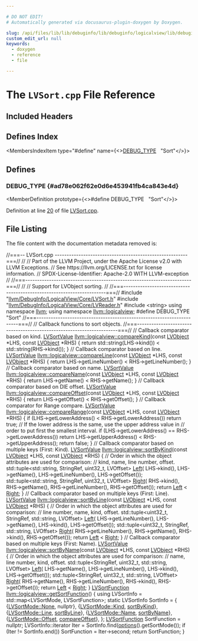 ```yaml
---

# DO NOT EDIT!
# Automatically generated via docusaurus-plugin-doxygen by Doxygen.

slug: /api/files/lib/lib/debuginfo/lib/debuginfo/logicalview/lib/debuginfo/logicalview/core/lvsort-cpp
custom_edit_url: null
keywords:
  - doxygen
  - reference
  - file

---
```





# The `LVSort.cpp` File Reference

<DoxygenPage pluginConfig={pluginConfig}>



## Included Headers

<IncludesList>
<IncludesListItem
  filePath="llvm/DebugInfo/LogicalView/Core/LVSort.h"
  permalink="/docs/api/files/include/include/llvm/include/llvm/debuginfo/include/llvm/debuginfo/logicalview/include/llvm/debuginfo/logicalview/core/lvsort-h"
  isLocal="true" />
<IncludesListItem
  filePath="llvm/DebugInfo/LogicalView/Core/LVReader.h"
  permalink="/docs/api/files/include/include/llvm/include/llvm/debuginfo/include/llvm/debuginfo/logicalview/include/llvm/debuginfo/logicalview/core/lvreader-h"
  isLocal="true" />
<IncludesListItem
  filePath="string"
  permalink=""
  isLocal="false" />
</IncludesList>

## Defines Index

<MembersIndex>

<MembersIndexItem
  type="#define"
  name={<><a href="#ad78e062f62e0d6e453941fb4ca843e4d">DEBUG&#95;TYPE</a>&nbsp;&nbsp;&nbsp;&quot;Sort&quot;</>}>
</MembersIndexItem>

</MembersIndex>


<SectionDefinition>

## Defines

### DEBUG&#95;TYPE {#ad78e062f62e0d6e453941fb4ca843e4d}

<MemberDefinition
  prototype={<>#define DEBUG&#95;TYPE&nbsp;&nbsp;&nbsp;&quot;Sort&quot;</>}>

Definition at line <a href="#l00020">20</a> of file <a href="/docs/api/files/lib/lib/debuginfo/lib/debuginfo/logicalview/lib/debuginfo/logicalview/core/lvsort-cpp">LVSort.cpp</a>.
</MemberDefinition>

</SectionDefinition>

## File Listing

The file content with the documentation metadata removed is:

<ProgramListing>

<Link id="l00001" /><CodeLine lineNumber="1"><Highlight kind="comment">//===-- LVSort.cpp --------------------------------------------------------===//</Highlight><Highlight kind="normal"></Highlight></CodeLine>
<Link id="l00002" /><CodeLine lineNumber="2"><Highlight kind="normal"></Highlight><Highlight kind="comment">//</Highlight><Highlight kind="normal"></Highlight></CodeLine>
<Link id="l00003" /><CodeLine lineNumber="3"><Highlight kind="normal"></Highlight><Highlight kind="comment">// Part of the LLVM Project, under the Apache License v2.0 with LLVM Exceptions.</Highlight><Highlight kind="normal"></Highlight></CodeLine>
<Link id="l00004" /><CodeLine lineNumber="4"><Highlight kind="normal"></Highlight><Highlight kind="comment">// See https://llvm.org/LICENSE.txt for license information.</Highlight><Highlight kind="normal"></Highlight></CodeLine>
<Link id="l00005" /><CodeLine lineNumber="5"><Highlight kind="normal"></Highlight><Highlight kind="comment">// SPDX-License-Identifier: Apache-2.0 WITH LLVM-exception</Highlight><Highlight kind="normal"></Highlight></CodeLine>
<Link id="l00006" /><CodeLine lineNumber="6"><Highlight kind="normal"></Highlight><Highlight kind="comment">//</Highlight><Highlight kind="normal"></Highlight></CodeLine>
<Link id="l00007" /><CodeLine lineNumber="7"><Highlight kind="normal"></Highlight><Highlight kind="comment">//===----------------------------------------------------------------------===//</Highlight><Highlight kind="normal"></Highlight></CodeLine>
<Link id="l00008" /><CodeLine lineNumber="8"><Highlight kind="normal"></Highlight><Highlight kind="comment">//</Highlight><Highlight kind="normal"></Highlight></CodeLine>
<Link id="l00009" /><CodeLine lineNumber="9"><Highlight kind="normal"></Highlight><Highlight kind="comment">// Support for LVObject sorting.</Highlight><Highlight kind="normal"></Highlight></CodeLine>
<Link id="l00010" /><CodeLine lineNumber="10"><Highlight kind="normal"></Highlight><Highlight kind="comment">//</Highlight><Highlight kind="normal"></Highlight></CodeLine>
<Link id="l00011" /><CodeLine lineNumber="11"><Highlight kind="normal"></Highlight><Highlight kind="comment">//===----------------------------------------------------------------------===//</Highlight><Highlight kind="normal"></Highlight></CodeLine>
<Link id="l00012" /><CodeLine lineNumber="12"><Highlight kind="normal"></Highlight></CodeLine>
<Link id="l00013" /><CodeLine lineNumber="13"><Highlight kind="normal"></Highlight><Highlight kind="preprocessor">#include &quot;<a href="/docs/api/files/include/include/llvm/include/llvm/debuginfo/include/llvm/debuginfo/logicalview/include/llvm/debuginfo/logicalview/core/lvsort-h">llvm/DebugInfo/LogicalView/Core/LVSort.h</a>&quot;</Highlight><Highlight kind="normal"></Highlight></CodeLine>
<Link id="l00014" /><CodeLine lineNumber="14"><Highlight kind="normal"></Highlight><Highlight kind="preprocessor">#include &quot;<a href="/docs/api/files/include/include/llvm/include/llvm/debuginfo/include/llvm/debuginfo/logicalview/include/llvm/debuginfo/logicalview/core/lvreader-h">llvm/DebugInfo/LogicalView/Core/LVReader.h</a>&quot;</Highlight><Highlight kind="normal"></Highlight></CodeLine>
<Link id="l00015" /><CodeLine lineNumber="15"><Highlight kind="normal"></Highlight><Highlight kind="preprocessor">#include &lt;string&gt;</Highlight><Highlight kind="normal"></Highlight></CodeLine>
<Link id="l00016" /><CodeLine lineNumber="16"><Highlight kind="normal"></Highlight></CodeLine>
<Link id="l00017" /><CodeLine lineNumber="17"><Highlight kind="normal"></Highlight><Highlight kind="keyword">using namespace </Highlight><Highlight kind="normal"><a href="/docs/api/namespaces/llvm">llvm</a>;</Highlight></CodeLine>
<Link id="l00018" /><CodeLine lineNumber="18"><Highlight kind="normal"></Highlight><Highlight kind="keyword">using namespace </Highlight><Highlight kind="normal"><a href="/docs/api/namespaces/llvm/logicalview">llvm::logicalview</a>;</Highlight></CodeLine>
<Link id="l00019" /><CodeLine lineNumber="19"><Highlight kind="normal"></Highlight></CodeLine>
<Link id="l00020" /><CodeLine lineNumber="20" lineLink="#ad78e062f62e0d6e453941fb4ca843e4d"><Highlight kind="normal"></Highlight><Highlight kind="preprocessor">#define DEBUG&#95;TYPE &quot;Sort&quot;</Highlight><Highlight kind="normal"></Highlight></CodeLine>
<Link id="l00021" /><CodeLine lineNumber="21"><Highlight kind="normal"></Highlight></CodeLine>
<Link id="l00022" /><CodeLine lineNumber="22"><Highlight kind="normal"></Highlight><Highlight kind="comment">//===----------------------------------------------------------------------===//</Highlight><Highlight kind="normal"></Highlight></CodeLine>
<Link id="l00023" /><CodeLine lineNumber="23"><Highlight kind="normal"></Highlight><Highlight kind="comment">// Callback functions to sort objects.</Highlight><Highlight kind="normal"></Highlight></CodeLine>
<Link id="l00024" /><CodeLine lineNumber="24"><Highlight kind="normal"></Highlight><Highlight kind="comment">//===----------------------------------------------------------------------===//</Highlight><Highlight kind="normal"></Highlight></CodeLine>
<Link id="l00025" /><CodeLine lineNumber="25"><Highlight kind="normal"></Highlight><Highlight kind="comment">// Callback comparator based on kind.</Highlight><Highlight kind="normal"></Highlight></CodeLine>
<Link id="l00026" /><CodeLine lineNumber="26" lineLink="/docs/api/namespaces/llvm/logicalview/#ad877ef79b13ecd61a2ff5a4f8ee35d06"><Highlight kind="normal"><a href="/docs/api/namespaces/llvm/logicalview/#afe1a7272f9a740b118176de2a9722331">LVSortValue</a> <a href="/docs/api/namespaces/llvm/logicalview/#ad877ef79b13ecd61a2ff5a4f8ee35d06">llvm::logicalview::compareKind</a>(</Highlight><Highlight kind="keyword">const</Highlight><Highlight kind="normal"> <a href="/docs/api/classes/llvm/logicalview/lvobject">LVObject</a> &#42;LHS,</Highlight></CodeLine>
<Link id="l00027" /><CodeLine lineNumber="27"><Highlight kind="normal">                                           </Highlight><Highlight kind="keyword">const</Highlight><Highlight kind="normal"> <a href="/docs/api/classes/llvm/logicalview/lvobject">LVObject</a> &#42;RHS) &#123;</Highlight></CodeLine>
<Link id="l00028" /><CodeLine lineNumber="28"><Highlight kind="normal">  </Highlight><Highlight kind="keywordflow">return</Highlight><Highlight kind="normal"> std::string(LHS-&gt;kind()) &lt; std::string(RHS-&gt;kind());</Highlight></CodeLine>
<Link id="l00029" /><CodeLine lineNumber="29"><Highlight kind="normal">&#125;</Highlight></CodeLine>
<Link id="l00030" /><CodeLine lineNumber="30"><Highlight kind="normal"></Highlight></CodeLine>
<Link id="l00031" /><CodeLine lineNumber="31"><Highlight kind="normal"></Highlight><Highlight kind="comment">// Callback comparator based on line.</Highlight><Highlight kind="normal"></Highlight></CodeLine>
<Link id="l00032" /><CodeLine lineNumber="32" lineLink="/docs/api/namespaces/llvm/logicalview/#a7deb68a49a786650823ae1705a022cb0"><Highlight kind="normal"><a href="/docs/api/namespaces/llvm/logicalview/#afe1a7272f9a740b118176de2a9722331">LVSortValue</a> <a href="/docs/api/namespaces/llvm/logicalview/#a7deb68a49a786650823ae1705a022cb0">llvm::logicalview::compareLine</a>(</Highlight><Highlight kind="keyword">const</Highlight><Highlight kind="normal"> <a href="/docs/api/classes/llvm/logicalview/lvobject">LVObject</a> &#42;LHS,</Highlight></CodeLine>
<Link id="l00033" /><CodeLine lineNumber="33"><Highlight kind="normal">                                           </Highlight><Highlight kind="keyword">const</Highlight><Highlight kind="normal"> <a href="/docs/api/classes/llvm/logicalview/lvobject">LVObject</a> &#42;RHS) &#123;</Highlight></CodeLine>
<Link id="l00034" /><CodeLine lineNumber="34"><Highlight kind="normal">  </Highlight><Highlight kind="keywordflow">return</Highlight><Highlight kind="normal"> LHS-&gt;getLineNumber() &lt; RHS-&gt;getLineNumber();</Highlight></CodeLine>
<Link id="l00035" /><CodeLine lineNumber="35"><Highlight kind="normal">&#125;</Highlight></CodeLine>
<Link id="l00036" /><CodeLine lineNumber="36"><Highlight kind="normal"></Highlight></CodeLine>
<Link id="l00037" /><CodeLine lineNumber="37"><Highlight kind="normal"></Highlight><Highlight kind="comment">// Callback comparator based on name.</Highlight><Highlight kind="normal"></Highlight></CodeLine>
<Link id="l00038" /><CodeLine lineNumber="38" lineLink="/docs/api/namespaces/llvm/logicalview/#a5816627430b0a27a151e258310fd1628"><Highlight kind="normal"><a href="/docs/api/namespaces/llvm/logicalview/#afe1a7272f9a740b118176de2a9722331">LVSortValue</a> <a href="/docs/api/namespaces/llvm/logicalview/#a5816627430b0a27a151e258310fd1628">llvm::logicalview::compareName</a>(</Highlight><Highlight kind="keyword">const</Highlight><Highlight kind="normal"> <a href="/docs/api/classes/llvm/logicalview/lvobject">LVObject</a> &#42;LHS,</Highlight></CodeLine>
<Link id="l00039" /><CodeLine lineNumber="39"><Highlight kind="normal">                                           </Highlight><Highlight kind="keyword">const</Highlight><Highlight kind="normal"> <a href="/docs/api/classes/llvm/logicalview/lvobject">LVObject</a> &#42;RHS) &#123;</Highlight></CodeLine>
<Link id="l00040" /><CodeLine lineNumber="40"><Highlight kind="normal">  </Highlight><Highlight kind="keywordflow">return</Highlight><Highlight kind="normal"> LHS-&gt;getName() &lt; RHS-&gt;getName();</Highlight></CodeLine>
<Link id="l00041" /><CodeLine lineNumber="41"><Highlight kind="normal">&#125;</Highlight></CodeLine>
<Link id="l00042" /><CodeLine lineNumber="42"><Highlight kind="normal"></Highlight></CodeLine>
<Link id="l00043" /><CodeLine lineNumber="43"><Highlight kind="normal"></Highlight><Highlight kind="comment">// Callback comparator based on DIE offset.</Highlight><Highlight kind="normal"></Highlight></CodeLine>
<Link id="l00044" /><CodeLine lineNumber="44" lineLink="/docs/api/namespaces/llvm/logicalview/#a28e3ce47ac5b840f41fb719641b6030f"><Highlight kind="normal"><a href="/docs/api/namespaces/llvm/logicalview/#afe1a7272f9a740b118176de2a9722331">LVSortValue</a> <a href="/docs/api/namespaces/llvm/logicalview/#a28e3ce47ac5b840f41fb719641b6030f">llvm::logicalview::compareOffset</a>(</Highlight><Highlight kind="keyword">const</Highlight><Highlight kind="normal"> <a href="/docs/api/classes/llvm/logicalview/lvobject">LVObject</a> &#42;LHS,</Highlight></CodeLine>
<Link id="l00045" /><CodeLine lineNumber="45"><Highlight kind="normal">                                             </Highlight><Highlight kind="keyword">const</Highlight><Highlight kind="normal"> <a href="/docs/api/classes/llvm/logicalview/lvobject">LVObject</a> &#42;RHS) &#123;</Highlight></CodeLine>
<Link id="l00046" /><CodeLine lineNumber="46"><Highlight kind="normal">  </Highlight><Highlight kind="keywordflow">return</Highlight><Highlight kind="normal"> LHS-&gt;getOffset() &lt; RHS-&gt;getOffset();</Highlight></CodeLine>
<Link id="l00047" /><CodeLine lineNumber="47"><Highlight kind="normal">&#125;</Highlight></CodeLine>
<Link id="l00048" /><CodeLine lineNumber="48"><Highlight kind="normal"></Highlight></CodeLine>
<Link id="l00049" /><CodeLine lineNumber="49"><Highlight kind="normal"></Highlight><Highlight kind="comment">// Callback comparator for Range compare.</Highlight><Highlight kind="normal"></Highlight></CodeLine>
<Link id="l00050" /><CodeLine lineNumber="50" lineLink="/docs/api/namespaces/llvm/logicalview/#a73679f02fa185aef3747f8635dde3eec"><Highlight kind="normal"><a href="/docs/api/namespaces/llvm/logicalview/#afe1a7272f9a740b118176de2a9722331">LVSortValue</a> <a href="/docs/api/namespaces/llvm/logicalview/#a73679f02fa185aef3747f8635dde3eec">llvm::logicalview::compareRange</a>(</Highlight><Highlight kind="keyword">const</Highlight><Highlight kind="normal"> <a href="/docs/api/classes/llvm/logicalview/lvobject">LVObject</a> &#42;LHS,</Highlight></CodeLine>
<Link id="l00051" /><CodeLine lineNumber="51"><Highlight kind="normal">                                            </Highlight><Highlight kind="keyword">const</Highlight><Highlight kind="normal"> <a href="/docs/api/classes/llvm/logicalview/lvobject">LVObject</a> &#42;RHS) &#123;</Highlight></CodeLine>
<Link id="l00052" /><CodeLine lineNumber="52"><Highlight kind="normal">  </Highlight><Highlight kind="keywordflow">if</Highlight><Highlight kind="normal"> (LHS-&gt;getLowerAddress() &lt; RHS-&gt;getLowerAddress())</Highlight></CodeLine>
<Link id="l00053" /><CodeLine lineNumber="53"><Highlight kind="normal">    </Highlight><Highlight kind="keywordflow">return</Highlight><Highlight kind="normal"> </Highlight><Highlight kind="keyword">true</Highlight><Highlight kind="normal">;</Highlight></CodeLine>
<Link id="l00054" /><CodeLine lineNumber="54"><Highlight kind="normal"></Highlight></CodeLine>
<Link id="l00055" /><CodeLine lineNumber="55"><Highlight kind="normal">  </Highlight><Highlight kind="comment">// If the lower address is the same, use the upper address value in</Highlight><Highlight kind="normal"></Highlight></CodeLine>
<Link id="l00056" /><CodeLine lineNumber="56"><Highlight kind="normal">  </Highlight><Highlight kind="comment">// order to put first the smallest interval.</Highlight><Highlight kind="normal"></Highlight></CodeLine>
<Link id="l00057" /><CodeLine lineNumber="57"><Highlight kind="normal">  </Highlight><Highlight kind="keywordflow">if</Highlight><Highlight kind="normal"> (LHS-&gt;getLowerAddress() == RHS-&gt;getLowerAddress())</Highlight></CodeLine>
<Link id="l00058" /><CodeLine lineNumber="58"><Highlight kind="normal">    </Highlight><Highlight kind="keywordflow">return</Highlight><Highlight kind="normal"> LHS-&gt;getUpperAddress() &lt; RHS-&gt;getUpperAddress();</Highlight></CodeLine>
<Link id="l00059" /><CodeLine lineNumber="59"><Highlight kind="normal"></Highlight></CodeLine>
<Link id="l00060" /><CodeLine lineNumber="60"><Highlight kind="normal">  </Highlight><Highlight kind="keywordflow">return</Highlight><Highlight kind="normal"> </Highlight><Highlight kind="keyword">false</Highlight><Highlight kind="normal">;</Highlight></CodeLine>
<Link id="l00061" /><CodeLine lineNumber="61"><Highlight kind="normal">&#125;</Highlight></CodeLine>
<Link id="l00062" /><CodeLine lineNumber="62"><Highlight kind="normal"></Highlight></CodeLine>
<Link id="l00063" /><CodeLine lineNumber="63"><Highlight kind="normal"></Highlight><Highlight kind="comment">// Callback comparator based on multiple keys (First: Kind).</Highlight><Highlight kind="normal"></Highlight></CodeLine>
<Link id="l00064" /><CodeLine lineNumber="64" lineLink="/docs/api/namespaces/llvm/logicalview/#a4946d604633d472ab877dd3019ece52c"><Highlight kind="normal"><a href="/docs/api/namespaces/llvm/logicalview/#afe1a7272f9a740b118176de2a9722331">LVSortValue</a> <a href="/docs/api/namespaces/llvm/logicalview/#a4946d604633d472ab877dd3019ece52c">llvm::logicalview::sortByKind</a>(</Highlight><Highlight kind="keyword">const</Highlight><Highlight kind="normal"> <a href="/docs/api/classes/llvm/logicalview/lvobject">LVObject</a> &#42;LHS,</Highlight></CodeLine>
<Link id="l00065" /><CodeLine lineNumber="65"><Highlight kind="normal">                                          </Highlight><Highlight kind="keyword">const</Highlight><Highlight kind="normal"> <a href="/docs/api/classes/llvm/logicalview/lvobject">LVObject</a> &#42;RHS) &#123;</Highlight></CodeLine>
<Link id="l00066" /><CodeLine lineNumber="66"><Highlight kind="normal">  </Highlight><Highlight kind="comment">// Order in which the object attributes are used for comparison:</Highlight><Highlight kind="normal"></Highlight></CodeLine>
<Link id="l00067" /><CodeLine lineNumber="67"><Highlight kind="normal">  </Highlight><Highlight kind="comment">// kind, name, line number, offset.</Highlight><Highlight kind="normal"></Highlight></CodeLine>
<Link id="l00068" /><CodeLine lineNumber="68"><Highlight kind="normal">  std::tuple&lt;std::string, StringRef, uint32&#95;t, LVOffset&gt; <a href="/docs/api/namespaces/llvm/#a2554a96c67bdd7d0a62855a844ec55b0a945d5e233cf7d6240f6b783b36a374ff">Left</a>(</Highlight></CodeLine>
<Link id="l00069" /><CodeLine lineNumber="69"><Highlight kind="normal">      LHS-&gt;kind(), LHS-&gt;getName(), LHS-&gt;getLineNumber(), LHS-&gt;getOffset());</Highlight></CodeLine>
<Link id="l00070" /><CodeLine lineNumber="70"><Highlight kind="normal">  std::tuple&lt;std::string, StringRef, uint32&#95;t, LVOffset&gt; <a href="/docs/api/namespaces/llvm/#a2554a96c67bdd7d0a62855a844ec55b0a92b09c7c48c520c3c55e497875da437c">Right</a>(</Highlight></CodeLine>
<Link id="l00071" /><CodeLine lineNumber="71"><Highlight kind="normal">      RHS-&gt;kind(), RHS-&gt;getName(), RHS-&gt;getLineNumber(), RHS-&gt;getOffset());</Highlight></CodeLine>
<Link id="l00072" /><CodeLine lineNumber="72"><Highlight kind="normal">  </Highlight><Highlight kind="keywordflow">return</Highlight><Highlight kind="normal"> <a href="/docs/api/namespaces/llvm/#a2554a96c67bdd7d0a62855a844ec55b0a945d5e233cf7d6240f6b783b36a374ff">Left</a> &lt; <a href="/docs/api/namespaces/llvm/#a2554a96c67bdd7d0a62855a844ec55b0a92b09c7c48c520c3c55e497875da437c">Right</a>;</Highlight></CodeLine>
<Link id="l00073" /><CodeLine lineNumber="73"><Highlight kind="normal">&#125;</Highlight></CodeLine>
<Link id="l00074" /><CodeLine lineNumber="74"><Highlight kind="normal"></Highlight></CodeLine>
<Link id="l00075" /><CodeLine lineNumber="75"><Highlight kind="normal"></Highlight><Highlight kind="comment">// Callback comparator based on multiple keys (First: Line).</Highlight><Highlight kind="normal"></Highlight></CodeLine>
<Link id="l00076" /><CodeLine lineNumber="76" lineLink="/docs/api/namespaces/llvm/logicalview/#a2af7e9990ddf3a8893c9ac1557d67549"><Highlight kind="normal"><a href="/docs/api/namespaces/llvm/logicalview/#afe1a7272f9a740b118176de2a9722331">LVSortValue</a> <a href="/docs/api/namespaces/llvm/logicalview/#a2af7e9990ddf3a8893c9ac1557d67549">llvm::logicalview::sortByLine</a>(</Highlight><Highlight kind="keyword">const</Highlight><Highlight kind="normal"> <a href="/docs/api/classes/llvm/logicalview/lvobject">LVObject</a> &#42;LHS,</Highlight></CodeLine>
<Link id="l00077" /><CodeLine lineNumber="77"><Highlight kind="normal">                                          </Highlight><Highlight kind="keyword">const</Highlight><Highlight kind="normal"> <a href="/docs/api/classes/llvm/logicalview/lvobject">LVObject</a> &#42;RHS) &#123;</Highlight></CodeLine>
<Link id="l00078" /><CodeLine lineNumber="78"><Highlight kind="normal">  </Highlight><Highlight kind="comment">// Order in which the object attributes are used for comparison:</Highlight><Highlight kind="normal"></Highlight></CodeLine>
<Link id="l00079" /><CodeLine lineNumber="79"><Highlight kind="normal">  </Highlight><Highlight kind="comment">// line number, name, kind, offset.</Highlight><Highlight kind="normal"></Highlight></CodeLine>
<Link id="l00080" /><CodeLine lineNumber="80"><Highlight kind="normal">  std::tuple&lt;uint32&#95;t, StringRef, std::string, LVOffset&gt; <a href="/docs/api/namespaces/llvm/#a2554a96c67bdd7d0a62855a844ec55b0a945d5e233cf7d6240f6b783b36a374ff">Left</a>(</Highlight></CodeLine>
<Link id="l00081" /><CodeLine lineNumber="81"><Highlight kind="normal">      LHS-&gt;getLineNumber(), LHS-&gt;getName(), LHS-&gt;kind(), LHS-&gt;getOffset());</Highlight></CodeLine>
<Link id="l00082" /><CodeLine lineNumber="82"><Highlight kind="normal">  std::tuple&lt;uint32&#95;t, StringRef, std::string, LVOffset&gt; <a href="/docs/api/namespaces/llvm/#a2554a96c67bdd7d0a62855a844ec55b0a92b09c7c48c520c3c55e497875da437c">Right</a>(</Highlight></CodeLine>
<Link id="l00083" /><CodeLine lineNumber="83"><Highlight kind="normal">      RHS-&gt;getLineNumber(), RHS-&gt;getName(), RHS-&gt;kind(), RHS-&gt;getOffset());</Highlight></CodeLine>
<Link id="l00084" /><CodeLine lineNumber="84"><Highlight kind="normal">  </Highlight><Highlight kind="keywordflow">return</Highlight><Highlight kind="normal"> <a href="/docs/api/namespaces/llvm/#a2554a96c67bdd7d0a62855a844ec55b0a945d5e233cf7d6240f6b783b36a374ff">Left</a> &lt; <a href="/docs/api/namespaces/llvm/#a2554a96c67bdd7d0a62855a844ec55b0a92b09c7c48c520c3c55e497875da437c">Right</a>;</Highlight></CodeLine>
<Link id="l00085" /><CodeLine lineNumber="85"><Highlight kind="normal">&#125;</Highlight></CodeLine>
<Link id="l00086" /><CodeLine lineNumber="86"><Highlight kind="normal"></Highlight></CodeLine>
<Link id="l00087" /><CodeLine lineNumber="87"><Highlight kind="normal"></Highlight><Highlight kind="comment">// Callback comparator based on multiple keys (First: Name).</Highlight><Highlight kind="normal"></Highlight></CodeLine>
<Link id="l00088" /><CodeLine lineNumber="88" lineLink="/docs/api/namespaces/llvm/logicalview/#a0307d6087b1866df3bd786050de95876"><Highlight kind="normal"><a href="/docs/api/namespaces/llvm/logicalview/#afe1a7272f9a740b118176de2a9722331">LVSortValue</a> <a href="/docs/api/namespaces/llvm/logicalview/#a0307d6087b1866df3bd786050de95876">llvm::logicalview::sortByName</a>(</Highlight><Highlight kind="keyword">const</Highlight><Highlight kind="normal"> <a href="/docs/api/classes/llvm/logicalview/lvobject">LVObject</a> &#42;LHS,</Highlight></CodeLine>
<Link id="l00089" /><CodeLine lineNumber="89"><Highlight kind="normal">                                          </Highlight><Highlight kind="keyword">const</Highlight><Highlight kind="normal"> <a href="/docs/api/classes/llvm/logicalview/lvobject">LVObject</a> &#42;RHS) &#123;</Highlight></CodeLine>
<Link id="l00090" /><CodeLine lineNumber="90"><Highlight kind="normal">  </Highlight><Highlight kind="comment">// Order in which the object attributes are used for comparison:</Highlight><Highlight kind="normal"></Highlight></CodeLine>
<Link id="l00091" /><CodeLine lineNumber="91"><Highlight kind="normal">  </Highlight><Highlight kind="comment">// name, line number, kind, offset.</Highlight><Highlight kind="normal"></Highlight></CodeLine>
<Link id="l00092" /><CodeLine lineNumber="92"><Highlight kind="normal">  std::tuple&lt;StringRef, uint32&#95;t, std::string, LVOffset&gt; <a href="/docs/api/namespaces/llvm/#a2554a96c67bdd7d0a62855a844ec55b0a945d5e233cf7d6240f6b783b36a374ff">Left</a>(</Highlight></CodeLine>
<Link id="l00093" /><CodeLine lineNumber="93"><Highlight kind="normal">      LHS-&gt;getName(), LHS-&gt;getLineNumber(), LHS-&gt;kind(), LHS-&gt;getOffset());</Highlight></CodeLine>
<Link id="l00094" /><CodeLine lineNumber="94"><Highlight kind="normal">  std::tuple&lt;StringRef, uint32&#95;t, std::string, LVOffset&gt; <a href="/docs/api/namespaces/llvm/#a2554a96c67bdd7d0a62855a844ec55b0a92b09c7c48c520c3c55e497875da437c">Right</a>(</Highlight></CodeLine>
<Link id="l00095" /><CodeLine lineNumber="95"><Highlight kind="normal">      RHS-&gt;getName(), RHS-&gt;getLineNumber(), RHS-&gt;kind(), RHS-&gt;getOffset());</Highlight></CodeLine>
<Link id="l00096" /><CodeLine lineNumber="96"><Highlight kind="normal">  </Highlight><Highlight kind="keywordflow">return</Highlight><Highlight kind="normal"> <a href="/docs/api/namespaces/llvm/#a2554a96c67bdd7d0a62855a844ec55b0a945d5e233cf7d6240f6b783b36a374ff">Left</a> &lt; <a href="/docs/api/namespaces/llvm/#a2554a96c67bdd7d0a62855a844ec55b0a92b09c7c48c520c3c55e497875da437c">Right</a>;</Highlight></CodeLine>
<Link id="l00097" /><CodeLine lineNumber="97"><Highlight kind="normal">&#125;</Highlight></CodeLine>
<Link id="l00098" /><CodeLine lineNumber="98"><Highlight kind="normal"></Highlight></CodeLine>
<Link id="l00099" /><CodeLine lineNumber="99" lineLink="/docs/api/namespaces/llvm/logicalview/#a90a380e344b2789f2e5c469a7eb3972a"><Highlight kind="normal"><a href="/docs/api/namespaces/llvm/logicalview/#a6bc760b343b11b855732c82c3763fd0e">LVSortFunction</a> <a href="/docs/api/namespaces/llvm/logicalview/#a90a380e344b2789f2e5c469a7eb3972a">llvm::logicalview::getSortFunction</a>() &#123;</Highlight></CodeLine>
<Link id="l00100" /><CodeLine lineNumber="100"><Highlight kind="normal">  </Highlight><Highlight kind="keyword">using </Highlight><Highlight kind="normal">LVSortInfo = std::map&lt;LVSortMode, LVSortFunction&gt;;</Highlight></CodeLine>
<Link id="l00101" /><CodeLine lineNumber="101"><Highlight kind="normal">  </Highlight><Highlight kind="keyword">static</Highlight><Highlight kind="normal"> LVSortInfo SortInfo = &#123;</Highlight></CodeLine>
<Link id="l00102" /><CodeLine lineNumber="102"><Highlight kind="normal">      &#123;<a href="/docs/api/namespaces/llvm/logicalview/#af64c789b30b79a5f18889270bccef27ea6adf97f83acf6453d4a6a4b1070f3754">LVSortMode::None</a>, </Highlight><Highlight kind="keyword">nullptr</Highlight><Highlight kind="normal">&#125;,         &#123;<a href="/docs/api/namespaces/llvm/logicalview/#af64c789b30b79a5f18889270bccef27ead626102cfc2416a570fc0dc582a9b771">LVSortMode::Kind</a>, <a href="/docs/api/namespaces/llvm/logicalview/#a4946d604633d472ab877dd3019ece52c">sortByKind</a>&#125;,</Highlight></CodeLine>
<Link id="l00103" /><CodeLine lineNumber="103"><Highlight kind="normal">      &#123;<a href="/docs/api/namespaces/llvm/logicalview/#af64c789b30b79a5f18889270bccef27ea4803e6b9e63dabf04de980788d6a13c4">LVSortMode::Line</a>, <a href="/docs/api/namespaces/llvm/logicalview/#a2af7e9990ddf3a8893c9ac1557d67549">sortByLine</a>&#125;,      &#123;<a href="/docs/api/namespaces/llvm/logicalview/#af64c789b30b79a5f18889270bccef27ea49ee3087348e8d44e1feda1917443987">LVSortMode::Name</a>, <a href="/docs/api/namespaces/llvm/logicalview/#a0307d6087b1866df3bd786050de95876">sortByName</a>&#125;,</Highlight></CodeLine>
<Link id="l00104" /><CodeLine lineNumber="104"><Highlight kind="normal">      &#123;<a href="/docs/api/namespaces/llvm/logicalview/#af64c789b30b79a5f18889270bccef27eadfd0a82c4bf37b1e90b690a22a20692e">LVSortMode::Offset</a>, <a href="/docs/api/namespaces/llvm/logicalview/#a28e3ce47ac5b840f41fb719641b6030f">compareOffset</a>&#125;,</Highlight></CodeLine>
<Link id="l00105" /><CodeLine lineNumber="105"><Highlight kind="normal">  &#125;;</Highlight></CodeLine>
<Link id="l00106" /><CodeLine lineNumber="106"><Highlight kind="normal"></Highlight></CodeLine>
<Link id="l00107" /><CodeLine lineNumber="107"><Highlight kind="normal">  <a href="/docs/api/namespaces/llvm/logicalview/#a6bc760b343b11b855732c82c3763fd0e">LVSortFunction</a> SortFunction = </Highlight><Highlight kind="keyword">nullptr</Highlight><Highlight kind="normal">;</Highlight></CodeLine>
<Link id="l00108" /><CodeLine lineNumber="108"><Highlight kind="normal">  LVSortInfo::iterator Iter = SortInfo.find(<a href="/docs/api/namespaces/llvm/logicalview/#adc3278484dd140d018661381153aaf8d">options</a>().getSortMode());</Highlight></CodeLine>
<Link id="l00109" /><CodeLine lineNumber="109"><Highlight kind="normal">  </Highlight><Highlight kind="keywordflow">if</Highlight><Highlight kind="normal"> (Iter != SortInfo.end())</Highlight></CodeLine>
<Link id="l00110" /><CodeLine lineNumber="110"><Highlight kind="normal">    SortFunction = Iter-&gt;second;</Highlight></CodeLine>
<Link id="l00111" /><CodeLine lineNumber="111"><Highlight kind="normal">  </Highlight><Highlight kind="keywordflow">return</Highlight><Highlight kind="normal"> SortFunction;</Highlight></CodeLine>
<Link id="l00112" /><CodeLine lineNumber="112"><Highlight kind="normal">&#125;</Highlight></CodeLine>

</ProgramListing>

</DoxygenPage>
